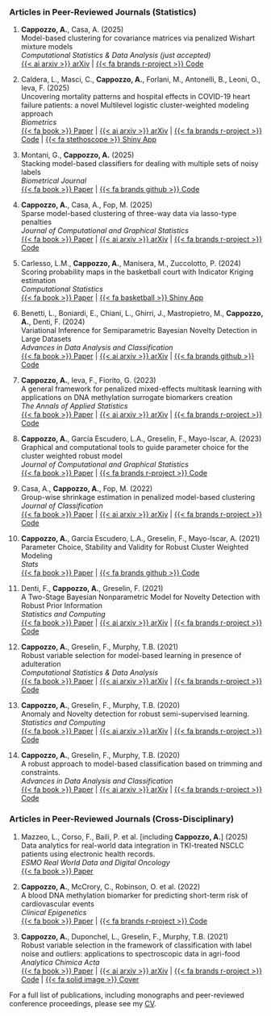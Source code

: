 
<!-- ### Preprints -->

### Articles in Peer-Reviewed Journals (Statistics)

1. **Cappozzo, A.**, Casa, A. (2025)  
Model-based clustering for covariance matrices via penalized Wishart mixture models   
*Computational Statistics & Data Analysis (just accepted)*   
[{{< ai arxiv >}} arXiv](https://arxiv.org/abs/2408.17040) | [{{< fa brands r-project >}} Code](https://github.com/AndreaCappozzo/sparsemixwishart)

1. Caldera, L., Masci, C., **Cappozzo, A.**, Forlani, M., Antonelli, B., Leoni, O., Ieva, F. (2025)  
Uncovering mortality patterns and hospital effects in COVID-19 heart failure patients: a novel Multilevel logistic cluster-weighted modeling approach  
*Biometrics*   
[{{< fa book >}} Paper](https://academic.oup.com/biometrics/article/81/2/ujaf046/8121043) | [{{< ai arxiv >}} arXiv](https://arxiv.org/abs/2405.11239) | [{{< fa brands r-project >}} Code](https://github.com/luca2245/ML-CWMd)
| [{{< fa stethoscope >}} Shiny App](https://mcdhmq-luca-caldera.shinyapps.io/app-ml-cwmd/)


1. Montani, G., **Cappozzo, A.** (2025)  
Stacking model-based classifiers for dealing with multiple sets of noisy labels  
*Biometrical Journal*  
[{{< fa book >}}  Paper](https://onlinelibrary.wiley.com/doi/10.1002/bimj.70042) | [{{< fa brands github >}} Code](https://github.com/GiuliaMontani/density-based-ensemble-model)

1. **Cappozzo, A.**, Casa, A., Fop, M. (2025)  
Sparse model-based clustering of three-way data via lasso-type penalties  
*Journal of Computational and Graphical Statistics*     
[{{< fa book >}}  Paper](https://www.tandfonline.com/doi/full/10.1080/10618600.2024.2429705) | [{{< ai arxiv >}} arXiv](https://arxiv.org/abs/2307.10673) | [{{< fa brands r-project >}} Code](https://github.com/AndreaCappozzo/sparsemixmat)

1. Carlesso, L.M., **Cappozzo, A.**, Manisera, M., Zuccolotto, P. (2024)    
Scoring probability maps in the basketball court with Indicator Kriging estimation         
*Computational Statistics*  
[{{< fa book >}} Paper](https://link.springer.com/article/10.1007/s00180-024-01564-4) | [{{< fa basketball >}} Shiny App](https://b9fagl-mirkoluigi99.shinyapps.io/census-app/)

1. Benetti, L., Boniardi, E., Chiani, L., Ghirri, J., Mastropietro, M., **Cappozzo, A.**, Denti, F. (2024)    
Variational Inference for Semiparametric Bayesian Novelty Detection in Large Datasets         
*Advances in Data Analysis and Classification*  
[{{< fa book >}} Paper](https://link.springer.com/article/10.1007/s11634-023-00569-z) | [{{< ai arxiv >}} arXiv](https://arxiv.org/abs/2212.01865) | [{{< fa brands github >}} Code](https://github.com/JacopoGhirri/VarBRAND)

1. **Cappozzo, A.**, Ieva, F., Fiorito, G. (2023)  
A general framework for penalized mixed-effects multitask learning with applications on DNA methylation surrogate biomarkers creation   
*The Annals of Applied Statistics*   
[{{< fa book >}} Paper](https://projecteuclid.org/journals/annals-of-applied-statistics/volume-17/issue-4/A-general-framework-for-penalized-mixed-effects-multitask-learning-with/10.1214/23-AOAS1760.short) | [{{< ai arxiv >}} arXiv](https://arxiv.org/abs/2112.12719) | [{{< fa brands r-project >}} Code](https://github.com/AndreaCappozzo/emlmm)

1. **Cappozzo, A.**, García Escudero, L.A., Greselin, F., Mayo-Iscar, A. (2023)  
Graphical and computational tools to guide parameter choice for the cluster weighted robust model  
*Journal of Computational and Graphical Statistics*  
[{{< fa book >}} Paper](https://www.tandfonline.com/doi/abs/10.1080/10618600.2022.2154218) | [{{< fa brands r-project >}} Code](https://github.com/AndreaCappozzo/CWRMmonitor)  

1. Casa, A., **Cappozzo, A.**, Fop, M. (2022)  
Group-wise shrinkage estimation in penalized model-based clustering   
*Journal of Classification*   
[{{< fa book >}} Paper](https://link.springer.com/article/10.1007/s00357-022-09421-z) | [{{< ai arxiv >}} arXiv](https://arxiv.org/abs/2105.07935) | [{{< fa brands r-project >}} Code](https://github.com/AndreaCappozzo/sparsemix)

1. **Cappozzo, A.**, García Escudero, L.A., Greselin, F., Mayo-Iscar, A. (2021)  
Parameter Choice, Stability and Validity for Robust Cluster Weighted Modeling   
*Stats*  
[{{< fa book >}} Paper](https://www.mdpi.com/2571-905X/4/3/36) | [{{< fa brands github >}} Code](https://github.com/AndreaCappozzo/STATS-monitoring_CWRM)  

1. Denti, F., **Cappozzo, A.**, Greselin, F. (2021)  
A Two-Stage Bayesian Nonparametric Model for Novelty Detection with Robust Prior Information   
*Statistics and Computing*  
[{{< fa book >}} Paper](https://link.springer.com/article/10.1007%2Fs11222-021-10017-7) | [{{< ai arxiv >}} arXiv](https://arxiv.org/abs/2006.09012) | [{{< fa brands r-project >}} Code](https://github.com/AndreaCappozzo/brand-public_repo)  

1. **Cappozzo, A.**, Greselin, F., Murphy, T.B. (2021)  
Robust variable selection for model-based learning
in presence of adulteration  
*Computational Statistics & Data Analysis*   
[{{< fa book >}} Paper](https://www.sciencedirect.com/science/article/abs/pii/S0167947321000207) | [{{< ai arxiv >}} arXiv](https://arxiv.org/abs/2007.14810) | [{{< fa brands r-project >}} Code](https://github.com/AndreaCappozzo/varselEMST)  

1. **Cappozzo, A.**, Greselin, F., Murphy, T.B. (2020)  
Anomaly and Novelty detection for robust semi-supervised learning.  
*Statistics and Computing*  
[{{< fa book >}} Paper](https://link.springer.com/article/10.1007%2Fs11222-020-09959-1) | [{{< ai arxiv >}} arXiv](https://arxiv.org/abs/1911.08381) | [{{< fa brands r-project >}} Code](https://github.com/AndreaCappozzo/raedda)  

1. **Cappozzo, A.**, Greselin, F., Murphy, T.B. (2020)  
A robust approach to model-based classification based on trimming and constraints.  
*Advances in Data Analysis and Classification*   
[{{< fa book >}} Paper](https://link.springer.com/article/10.1007/s11634-019-00371-w) | [{{< ai arxiv >}} arXiv](http://arxiv.org/abs/1904.06136) | [{{< fa brands r-project >}} Code](https://github.com/AndreaCappozzo/rupclass)


### Articles in Peer-Reviewed Journals (Cross-Disciplinary)
1. Mazzeo, L., Corso, F., Baili, P. et al. [including **Cappozzo, A.**] (2025)         
Data analytics for real-world data integration in TKI-treated NSCLC patients using electronic health records.    
*ESMO Real World Data and Digital Oncology*   
[{{< fa book >}} Paper](https://www.sciencedirect.com/science/article/pii/S2949820124000870) 

1. **Cappozzo, A.**, McCrory, C., Robinson, O. et al. (2022)  
A blood DNA methylation biomarker for predicting short-term risk of cardiovascular events   
*Clinical Epigenetics*   
[{{< fa book >}} Paper](https://clinicalepigeneticsjournal.biomedcentral.com/articles/10.1186/s13148-022-01341-4) | [{{< fa brands r-project >}} Code](https://github.com/AndreaCappozzo/mixedelnet)

1. **Cappozzo, A.**, Duponchel, L., Greselin, F., Murphy, T.B. (2021)  
Robust variable selection in the framework of classification with label noise and outliers: applications to spectroscopic data in agri-food   
*Analytica Chimica Acta*   
[{{< fa book >}} Paper](https://www.sciencedirect.com/science/article/abs/pii/S0003267021000714) | [{{< ai arxiv >}} arXiv](https://arxiv.org/abs/2010.10415) | [{{< fa brands r-project >}} Code](https://github.com/AndreaCappozzo/varselTBIC) | [{{< fa solid image >}} Cover](files/Outside-Front-Cover_2021_Analytica-Chimica-Acta.pdf) 

For a full list of publications, including monographs and peer-reviewed conference proceedings, please see my [CV](files/CV_andrea_cappozzo.pdf).